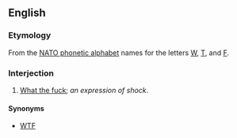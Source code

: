 ==English==

===Etymology===
From the [[w:NATO phonetic alphabet|NATO phonetic alphabet]] names for the letters [[W]], [[T]], and [[F]].

===Interjection===
{{en-interj|head=[[whiskey]] [[tango]] [[foxtrot]]}}

# {{euphemistic}} [[what the fuck|What the fuck]]; ''an expression of shock''.

====Synonyms====
* [[WTF]]